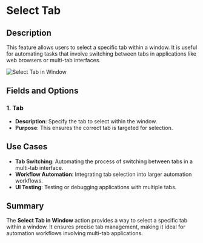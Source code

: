 # Select Tab

## Description

This feature allows users to select a specific tab within a window. It is useful for automating tasks that involve switching between tabs in applications like web browsers or multi-tab interfaces.  

![Select Tab in Window](../../../assets/ui-automation/select-tab-in-window.png)  

## Fields and Options  

### 1. **Tab** 

- **Description**: Specify the tab to select within the window.  
- **Purpose**: This ensures the correct tab is targeted for selection.

## Use Cases

- **Tab Switching**: Automating the process of switching between tabs in a multi-tab interface.  
- **Workflow Automation**: Integrating tab selection into larger automation workflows.  
- **UI Testing**: Testing or debugging applications with multiple tabs.  

## Summary

The **Select Tab in Window** action provides a way to select a specific tab within a window. It ensures precise tab management, making it ideal for automation workflows involving multi-tab applications.